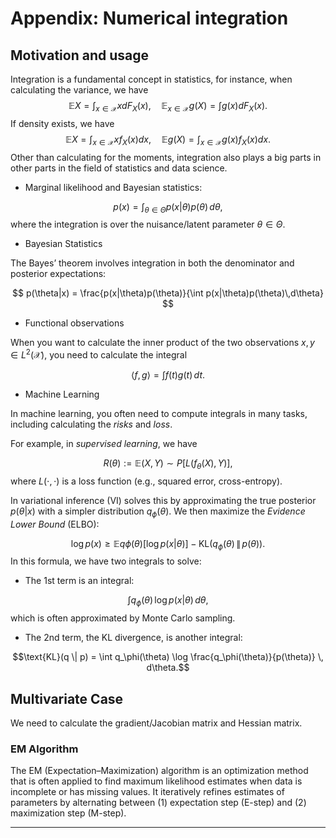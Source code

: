 # Appendix: Numerical integration

\newcommand{\E}{\mathbb E}
\newcommand{\X}{\mathcal X}

## Motivation and usage

Integration is a fundamental concept in statistics, for instance, when calculating the variance, we have $$
  \mathbb EX = \int_{x\in\mathcal X} x dF_X(x),\quad \mathbb E_{x\in\mathcal X} g(X) = \int g(x) dF_X(x).
$$ If density exists, we have $$
\mathbb EX = \int_{x\in\mathcal X} x f_X(x) dx,\quad \mathbb Eg(X) = \int_{x\in\mathcal X} g(x) f_X(x) dx.
$$ Other than calculating for the moments, integration also plays a big parts in other parts in the field of statistics and data science.

-   Marginal likelihood and Bayesian statistics:

$$
  p(x) = \int_{\theta\in\Theta}     p(x|\theta)p(\theta)\,d\theta,
$$ where the integration is over the nuisance/latent parameter $\theta\in\Theta$.

-   Bayesian Statistics

The Bayes’ theorem involves integration in both the denominator and posterior expectations:

$$
p(\theta|x) = \frac{p(x|\theta)p(\theta)}{\int p(x|\theta)p(\theta)\,d\theta}
$$

-   Functional observations

When you want to calculate the inner product of the two observations $x,y\in L^2(\mathcal X)$, you need to calculate the integral

$$
\langle f,g \rangle = \int f(t)g(t)\,dt.
$$

-   Machine Learning

In machine learning, you often need to compute integrals in many tasks, including calculating the *risks* and *loss*.

For example, in *supervised learning*, we have

$$R(\theta) := \mathbb E{(X,Y) \sim P}[L(f_\theta(X), Y)],
$$ where $L(\cdot,\cdot)$ is a loss function (e.g., squared error, cross-entropy).

In variational inference (VI) solves this by approximating the true posterior $p(\theta|x)$ with a simpler distribution $q_\phi(\theta)$. We then maximize the *Evidence Lower Bound* (ELBO):

$$
\log p(x) \geq \mathbb{E}{q\phi(\theta)}\big[\log p(x|\theta)\big] - \text{KL}(q_\phi(\theta)\,\|\,p(\theta)).
$$ In this formula, we have two integrals to solve:

-   The 1st term is an integral:

$$\int q_\phi(\theta)\,\log p(x|\theta)\, d\theta,$$ which is often approximated by Monte Carlo sampling.

-   The 2nd term, the KL divergence, is another integral:

$$\text{KL}(q \| p) = \int q_\phi(\theta) \log \frac{q_\phi(\theta)}{p(\theta)} \, d\theta.$$

## 

## Multivariate Case

We need to calculate the gradient/Jacobian matrix and Hessian matrix.

### EM Algorithm

The EM (Expectation–Maximization) algorithm is an optimization method that is often applied to find maximum likelihood estimates when data is incomplete or has missing values. It iteratively refines estimates of parameters by alternating between (1) expectation step (E-step) and (2) maximization step (M-step).

<!-- ::: {.callout-note title="Tip with Title"} -->

<!-- For example, consider the function $f(x) = x^2$. -->

<!-- ::: -->

<!-- ::: callout-example -->

<!-- Example -->

<!-- $$ -->

<!-- f(x) = x^2 -->

<!-- $$ -->

<!-- ::: -->

<!-- ::: callout-theorem -->

<!-- Example Theorem -->

<!-- ::: -->

------------------------------------------------------------------------
